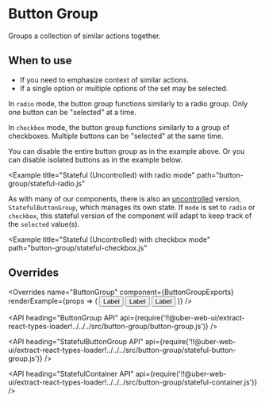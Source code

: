 <!--
Copyright (c) 2018-2019 Uber Technologies, Inc.

This source code is licensed under the MIT license found in the
LICENSE file in the root directory of this source tree.
-->





# Button Group

Groups a collection of similar actions together.

## When to use

- If you need to emphasize context of similar actions.
- If a single option or multiple options of the set may be selected.

<Example title="Basic usage" path="button-group/basic.js">
  <Basic />
</Example>

<Example title="Icons" path="button-group/icon.js">
  <Icon />
</Example>

<Example title="Enhancers" path="button-group/enhancer.js">
  <Enhancer />
</Example>

<Example title="Radio mode" path="button-group/radio-mode.js">
  <RadioMode />
</Example>

In `radio` mode, the button group functions similarly to a radio group. Only one button can be "selected" at a time.

<Example title="Checkbox mode" path="button-group/checkbox-mode.js">
  <CheckboxMode />
</Example>

In `checkbox` mode, the button group functions similarly to a group of checkboxes. Multiple buttons can be "selected" at the same time.

<Example title="Disabled button group" path="button-group/disabled.js">
  <Disabled />
</Example>

You can disable the entire button group as in the example above. Or you can disable isolated buttons as in the example below.

<Example title="Single disabled button" path="button-group/disabled-button.js">
  <DisabledButton />
</Example>

<Example title="Dropdown" path="button-group/dropdown.js">
  <Dropdown />
</Example>

<Example
  title="Stateful (Uncontrolled) with radio mode"
  path="button-group/stateful-radio.js"
>
  <StatefulRadio />
</Example>

As with many of our components, there is also an [uncontrolled](https://reactjs.org/docs/uncontrolled-components.html) version, `StatefulButtonGroup`, which manages its own state. If `mode` is set to `radio` or `checkbox`, this stateful version of the component will adapt to keep track of the `selected` value(s).

<Example
  title="Stateful (Uncontrolled) with checkbox mode"
  path="button-group/stateful-checkbox.js"
>
  <StatefulCheckbox />
</Example>

## Overrides

<Overrides
  name="ButtonGroup"
  component={ButtonGroupExports}
  renderExample={props => (
    <ButtonGroup overrides={props.overrides}>
      <Button>Label</Button>
      <Button>Label</Button>
      <Button>Label</Button>
    </ButtonGroup>
  )}
/>

<API
  heading="ButtonGroup API"
  api={require('!!@uber-web-ui/extract-react-types-loader!../../../src/button-group/button-group.js')}
/>

<API
  heading="StatefulButtonGroup API"
  api={require('!!@uber-web-ui/extract-react-types-loader!../../../src/button-group/stateful-button-group.js')}
/>

<API
  heading="StatefulContainer API"
  api={require('!!@uber-web-ui/extract-react-types-loader!../../../src/button-group/stateful-container.js')}
/>
